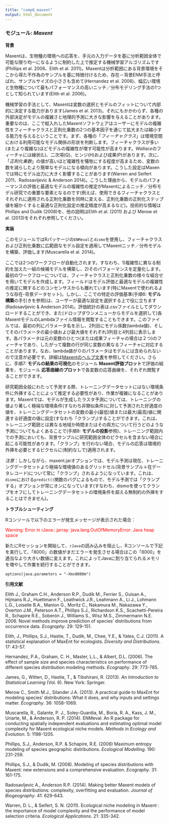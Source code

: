 ```yaml
---
title: "comp6_maxent"
output: html_document
---
```


### **モジュール:** ***Maxent***

**背景**

Maxentは、生物種の環境への応答を、手元の入力データを基に分析範囲全体で可能な限り均一になるように制約した上で推定する機械学習アルゴリズムです(Phillips et al. 2006、Elith et al. 2011)。Maxentは分析範囲にある背景環境をそこから得た不作為のサンプルを基に特徴付けるため、存在－背景ENM手法と呼ばれ、サンプルサイズの小ささも含めて(Hernandez et al. 2006)、幅広い環境と生物種について最もパフォーマンスの高いニッチ／分布モデリング手法の1つとして知られています(Elith et al. 2006)。

機械学習の手法として、Maxentは変数の選択とモデルのフィットについて内部的に決定する能力があります(James et al. 2013)。それにもかかわらず、各種の外部決定がモデルの複雑さと地理的予測に大きな影響を与えることがあります。重要なのは、ここで梃入れしたMaxentソフトウェアはユーザーにモデルの複雑性をフィーチャクラスと正則化乗数の2つの基本因子を通じて拡大または縮小する能力を与えるということです。まず、各種の「*フィーチャクラス*」は環境空間における利用可能なモデル関係の形状を判断します。フィーチャクラスが多い(またより複雑な)ほどモデルの複雑性が増す可能性が高まります。*Wallace*のフィーチャには線状(L)、二次項(Q)、ヒンジ(H)および成果(P)があります。次に、「*正則化乗数*」の値が高いほど複雑性を犠牲にする程度が高まるため、変数の数を減らしたより簡単なモデルになる傾向があります。こうした設定はMaxenでは特にモデル出力に大きく影響することがあります(Warren and Seifert 2011、Radosavljevic & Anderson 2014)。こうした理由から、モデルのパフォーマンスの評価と最適なモデルの複雑性の推定がMaxentによるニッチ／分布モデル研究での重要な要素となるのです(例えば、使用できるフィーチャクラスとそれぞれに適用される正則化乗数を同時に変える、正則化乗数の正則化ステップ値を細かくすると最適な正則化設定の推定精度が高まるなど)。技術的な情報はPhillips and Dudík (2008)を、他の説明はElith et al. (2011) および Merow et al. (2013)をそれぞれ参照してください。

**実装** 

このモジュールではRパッケージの`ENMeval`と`dismo`を使用し、フィーチャクラスおよび正則化乗数に広範囲なモデル設定を適用してMaxentニッチ／分布モデルを構築、評価します(Muscarella et al. 2014)。

ここでは2つのワークフローが自動化されます。すなわち、1)複雑性に異なる制約を加えた一組の候補モデルを構築し、2)そのパフォーマンスを定量化します。最初のワークフローについては、フィーチャクラスと正則化乗数の様々な組合せを用いてモデルを作成します。フィールドはモデル評価と最適なモデルの複雑性の推定に関するどのコンセンサスからも離れています(特にMaxentで使われるような存在-背景データセット)。しかし、ここでの特定の評価基準(手順6: **モデル構築**の手引きを参照)は、ユーザーが最適な設定を選択する上で役に立ちます(Radosavljevic & Anderson 2014)。評価統計の表は.csvファイルとしてダウンロードすることができ、また(ドロップダウンメニューからモデルを選択して)各MaxentモデルのLambdaファイル情報を閲覧することもできます。このファイルでは、最初の列にパラメータ名を示し、2列目にモデル係数(lambda値)、そしてそのパラメータの最小値および最大値をそれぞれ3列目と4列目に表示します。各パラメータは元の変数のひとつ(または成果フィーチャの場合は２つ)のフィーチャであり、したがって複数の行が同じ変数の異なるフィーチャに対応することがあります。なお、lambda値が０のパラメータはモデルには含められないので注意が必要です。詳細は<a href="https://github.com/mrmaxent/Maxent/blob/d3bd281f7b1ffb13b8a37439d9843caaa14e7888/density/help.html.pre" target="_blank">Maxentのヘルプ文書</a>を参照してください。さらに、手順7: **モデルの結果の可視化**のモジュール **Maxent評価プロット**で評価の結果を、モジュール **応答曲線のプロット**で各変数の応答曲線を、それぞれ閲覧することができます。

研究範囲全般にわたって予測する際、トレーニングデータセットにはない環境条件に外挿することによって推定する必要性があり、作業が複雑になることがあります。Maxentでは、モデルが生成したラスタ予測については、トレーニングの値より著しく極端な環境条件(すなわち非類似条件)に対して予測された好適度の値を、トレーニングデータセットの変数の最小(最低)値または最大(最高)値に関連する好適度の値に設定(すなわち「クランプ」)することができます。これは、トレーニング範囲とは異なる地域か時間またはその両方について行うどのような予測についてもよくあることで(手順8: **モデルの投影**参照)、トレーニング範囲内での予測においても、背景サンプルに研究範囲全体のピクセルを含まない場合に起こる可能性があります。「クランプ」を行わない場合、モデルの応答は環境的外挿を必要とするピクセルに(制約なしで)適用されます。

*注意*：しかしながら、maxent.jarオプションでは、モデル予測は現在、トレーニングデータセットより極端な環境値のあるグリッドセル(背景サンプル＋在データレコード)について常に「クランプ」されるようになっています。これは、`dismo`における`predict()`関数のバグによるもので、モデル予測では「クランプする」オプションが常にオンになっています(すなわち、dismoを使ってクランプをオフにしてトレーニングデータセットの環境条件を超える無制約の外挿をすることはできません)。

**トラブルシューティング**

Rコンソールで以下のエラーが発生メッセージが表示された場合： 

<font color='red'>Warning: Error in rJava::.jarray: java.lang.OutOfMemoryError: Java heap space</font>

新たにRセッションを開始して、`rJava`の読み込みを阻止し、Rコンソールで下記を実行して、「8000」の数値がまだエラーを発生させる場合はこの「8000」を適当なより大きい数値に変えます。これによってJavaに割り当てられるメモリを増やして作業を続行することができます。

`options(java.parameters = "-Xmx8000m")`

**引用文献**

Elith J., Graham C.H., Anderson R.P., Dudík M., Ferrier S., Guisan A., Hijmans R.J., Huettmann F., Leathwick J.R., Leahmann A., Li J., Lohmann L.G., Loiselle B.A., Manion G., Moritz C., Nakamura M., Nakazawa Y., Overton J.M., Peterson A.T., Phillips S.J., Richardson K.S., Scachetti-Pereira R., Schapire R.E., Soberón J., Williams S., Wisz M.S., Zimmermann N.E. 2006. Novel methods improve prediction of species' distributions from occurrence data. *Ecography*. 29: 129-151.

Elith, J., Phillips, S.J., Hastie, T., Dudík, M., Chee, Y.E., & Yates, C.J. (2011). A statistical explanation of MaxEnt for ecologists. *Diversity and Distributions*. 17: 43-57.

Hernandez, P.A., Graham, C. H., Master, L.L., & Albert, D.L. (2006). The effect of sample size and species characteristics on performance of different species distribution modeling methods. *Ecography*. 29: 773-785.

James, G., Witten, D., Hastie, T., & Tibshirani, R. (2013). *An Introduction to Statistical Learning* (Vol. 6). New York: Springer.

Merow C., Smith M.J., Silander J.A. (2013). A practical guide to MaxEnt for modeling species' distributions: What it does, and why inputs and settings matter. *Ecography*. 36: 1058-1069.

Muscarella, R., Galante, P. J., Soley-Guardia, M., Boria, R. A., Kass, J. M., Uriarte, M., & Anderson, R. P. (2014). ENMeval: An R package for conducting spatially independent evaluations and estimating optimal model complexity for Maxent ecological niche models. *Methods in Ecology and Evolution*. 5: 1198-1205.

Phillips, S.J., Anderson, R.P. & Schapire, R.E. (2006) Maximum entropy modeling of species geographic distributions. *Ecological Modelling*. 190: 231-259.

Phillips, S.J., & Dudík, M. (2008). Modeling of species distributions with Maxent: new extensions and a comprehensive evaluation. *Ecography*. 31: 161-175.

Radosavljevic A., Anderson R.P. (2014). Making better Maxent models of species distributions: complexity, overfitting and evaluation. *Journal of Biogeography*. 41: 629-643.

Warren, D. L., & Seifert, S. N. (2011). Ecological niche modeling in Maxent : the importance of model complexity and the performance of model selection criteria. *Ecological Applications*. 21: 335-342.
